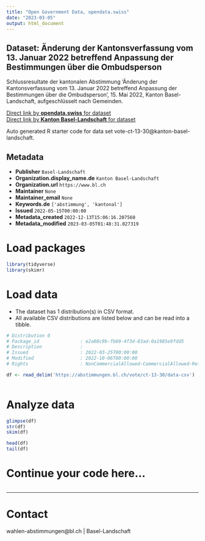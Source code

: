 ```yaml
---
title: "Open Government Data, opendata.swiss"
date: "2023-03-05"
output: html_document
---
```


## Dataset: Änderung der Kantonsverfassung vom 13. Januar 2022 betreffend Anpassung der Bestimmungen über die Ombudsperson

Schlussresultate der kantonalen Abstimmung 'Änderung der Kantonsverfassung vom 13. Januar 2022 betreffend Anpassung der Bestimmungen über die Ombudsperson ', 15. Mai 2022, Kanton Basel-Landschaft, aufgeschlüsselt nach Gemeinden.

[Direct link by **opendata.swiss** for dataset](https://opendata.swiss/de/dataset/anderung-der-kantonsverfassung-vom-13-januar-2022-betreffend-anpassung-der-bestimmungen-uber-di)<br>
[Direct link by **Kanton Basel-Landschaft** for dataset](https://abstimmungen.bl.ch/vote/ct-13-30/data)

Auto generated R starter code for data set vote-ct-13-30@kanton-basel-landschaft.

## Metadata

- **Publisher** `Basel-Landschaft`
- **Organization.display_name.de** `Kanton Basel-Landschaft`
- **Organization.url** `https://www.bl.ch`
- **Maintainer** `None`
- **Maintainer_email** `None`
- **Keywords.de** `['abstimmung', 'kantonal']`
- **Issued** `2022-05-15T00:00:00`
- **Metadata_created** `2022-12-13T15:06:16.207560`
- **Metadata_modified** `2023-03-05T01:48:31.027319`


# Load packages

```r

library(tidyverse)
library(skimr)

```

# Load data

-   The dataset has 1 distribution(s) in CSV format.
-   All available CSV distributions are listed below and can be read into a tibble.

```r

# Distribution 0
# Package_id               : e2a08c9b-fb60-4f3d-83ad-0a1985e9fdd5
# Description              : 
# Issued                   : 2022-03-25T00:00:00
# Modified                 : 2022-10-06T00:00:00
# Rights                   : NonCommercialAllowed-CommercialAllowed-ReferenceRequired

df <- read_delim('https://abstimmungen.bl.ch/vote/ct-13-30/data-csv')



```

# Analyze data

```r

glimpse(df)
str(df)
skim(df)

head(df)
tail(df)

```

# Continue your code here...

```r

```

------------------------------------------------------------------------

# Contact

wahlen-abstimmungen@bl.ch | Basel-Landschaft

